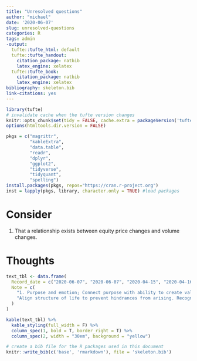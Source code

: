 ```yaml
---
title: "Unresolved questions"
author: "michael"
date: '2020-06-07'
slug: unresolved-questions
categories: R
tags: admin
-output:
  tufte::tufte_html: default
  tufte::tufte_handout:
    citation_package: natbib
    latex_engine: xelatex
  tufte::tufte_book:
    citation_package: natbib
    latex_engine: xelatex
bibliography: skeleton.bib
link-citations: yes
---
```


```r
library(tufte)
# invalidate cache when the tufte version changes
knitr::opts_chunk$set(tidy = FALSE, cache.extra = packageVersion('tufte'))
options(htmltools.dir.version = FALSE)
```

```r
pkgs = c("magrittr",
         "kableExtra",
         "data.table", 
         "readr", 
         "dplyr", 
         "ggplot2", 
         "tidyverse", 
         "tidyquant", 
         "spelling")
install.packages(pkgs, repos="https://cran.r-project.org")
inst = lapply(pkgs, library, character.only = TRUE) #load packages
```

# Consider

1. That a relationship exists between equity price changes and volume changes.


# Thoughts 

```r
text_tbl <- data.frame(
  Record_date = c("2020-06-07", "2020-06-07", "2020-04-15", "2020-04-16", "2020-04-16"),
  Note = c(
    "1. Purpose and emotion; Connect purpose with ability to create value and drive progress. 2. Inspire creative thinking about what makes the co. unique; How does that link to purpose; Why it could be valuable? Encourage rigor in embedding. 3. keep purpose at forefront of mind; is purpose reflected on ground; 4. measure what can and learn from what is measured - source: Mckinsey",
    "Align structure of life to prevent hindrances from arising. Recognise mind state. Accept/acknowledge/allow subject to be way they are. Investigate emotional and mental state - why comes up and what is consequence. Non-identification and practice. I am not body. I am not mind. I am not emotion.", "Think broad", "What are Bollinger's measuring? Volatility band placed above and below moving average. Based on standard deviation. It changes as volatility increases and decreases. Bands widen when vol is up and narrows when vol falls. Use to identify M tops and W bottoms.", "Moving average convergence divergence indicator shows relationship between 2 moving averages of a security price. When macd crosses above signal line buy. Sell when macd crosses below signal line. "
  )
)
```

```r
kable(text_tbl) %>%
  kable_styling(full_width = F) %>%
  column_spec(1, bold = T, border_right = T) %>%
  column_spec(2, width = "30em", background = "yellow")
```




```r
# create a bib file for the R packages used in this document
knitr::write_bib(c('base', 'rmarkdown'), file = 'skeleton.bib')
```